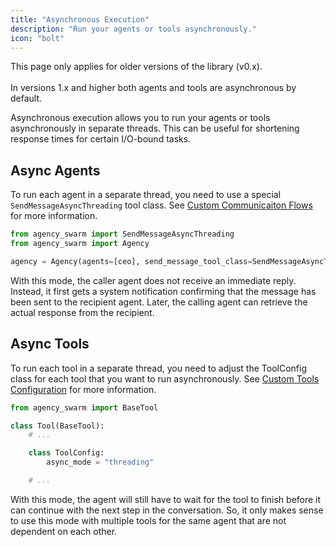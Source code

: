 ```yaml
---
title: "Asynchronous Execution"
description: "Run your agents or tools asynchronously."
icon: "bolt"
---
```

<Warning>
This page only applies for older versions of the library (v0.x).<br></br>In versions 1.x and higher both agents and tools are asynchronous by default.
</Warning>

Asynchronous execution allows you to run your agents or tools asynchronously in separate threads. This can be useful for shortening response times for certain I/O-bound tasks.

## Async Agents

To run each agent in a separate thread, you need to use a special `SendMessageAsyncThreading` tool class. See [Custom Communicaiton Flows](/additional-features/custom-communication-flows) for more information.

```python
from agency_swarm import SendMessageAsyncThreading
from agency_swarm import Agency

agency = Agency(agents=[ceo], send_message_tool_class=SendMessageAsyncThreading)
```

With this mode, the caller agent does not receive an immediate reply. Instead, it first gets a system notification confirming that the message has been sent to the recipient agent. Later, the calling agent can retrieve the actual response from the recipient.

## Async Tools

To run each tool in a separate thread, you need to adjust the ToolConfig class for each tool that you want to run asynchronously. See [Custom Tools Configuration](/core-framework/tools/custom-tools/configuration) for more information.

```python
from agency_swarm import BaseTool

class Tool(BaseTool):
    # ...

    class ToolConfig:
        async_mode = "threading"

    # ...
```

With this mode, the agent will still have to wait for the tool to finish before it can continue with the next step in the conversation. So, it only makes sense to use this mode with multiple tools for the same agent that are not dependent on each other.
